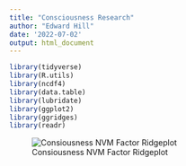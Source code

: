```yaml
---
title: "Consciousness Research"
author: "Edward Hill"
date: '2022-07-02'
output: html_document
---
```

```r
library(tidyverse)
library(R.utils)
library(ncdf4)
library(data.table)
library(lubridate)
library(ggplot2)
library(ggridges)
library(readr)
```

![Consiousness NVM Factor Ridgeplot](https://raw.githubusercontent.com/EdwardHill15/Data/main/graphs/natural_ridgeplot_consciousness_standardize_nvmfactors.png)